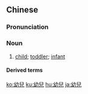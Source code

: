 {{also|幼儿}}
==Chinese==
{{zh-forms|s=幼儿}}

===Pronunciation===
{{zh-pron
|m=yòu'ér
|c=jau3 ji4
|mn=qz,tp,xm:iù-lî/kh,zz:iù-jî
|cat=n
}}

===Noun===
{{zh-noun}}

# [[child]]; [[toddler]]; [[infant]]

====Derived terms====
{{zh-der|幼兒園}}

[[ko:幼兒]]
[[ku:幼兒]]
[[hu:幼兒]]
[[ja:幼兒]]